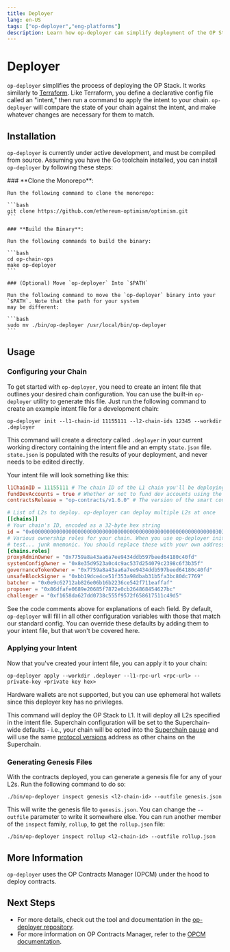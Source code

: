 ```yaml
---
title: Deployer
lang: en-US
tags: ["op-deployer","eng-platforms"]
description: Learn how op-deployer can simplify deployment of the OP Stack.
---
```



# Deployer

`op-deployer` simplifies the process of deploying the OP Stack. It works similarly to [Terraform](https://www.terraform.io). Like Terraform, you define a declarative config file called an "intent," then run a
command to apply the intent to your chain. `op-deployer` will compare the state of your chain against the intent,
and make whatever changes are necessary for them to match.

## Installation

`op-deployer` is currently under active development, and must be compiled from source. Assuming you have the Go
toolchain installed, you can install `op-deployer` by following these steps:

<Steps>
    ### **Clone the Monorepo**:

    Run the following command to clone the monorepo:

    ```bash
    git clone https://github.com/ethereum-optimism/optimism.git
    ```

    ### **Build the Binary**:

    Run the following commands to build the binary:

    ```bash
    cd op-chain-ops
    make op-deployer
    ```

    ### (Optional) Move `op-deployer` Into `$PATH`

    Run the following command to move the `op-deployer` binary into your `$PATH`. Note that the path for your system
    may be different:

    ```bash
    sudo mv ./bin/op-deployer /usr/local/bin/op-deployer
    ```
</Steps>

## Usage

### Configuring your Chain

To get started with `op-deployer`, you need to create an intent file that outlines your desired chain configuration. You can use the built-in `op-deployer` utility to generate this file. Just run the following command to create an example intent file for a development chain:

```
op-deployer init --l1-chain-id 11155111 --l2-chain-ids 12345 --workdir .deployer
```

This command will create a directory called `.deployer` in your current working directory containing the intent file
and an empty `state.json` file. `state.json` is populated with the results of your deployment, and never needs to
be edited directly.

Your intent file will look something like this:

```toml
l1ChainID = 11155111 # The chain ID of the L1 chain you'll be deploying to
fundDevAccounts = true # Whether or not to fund dev accounts using the test... junk mnemonic on L2.
contractsRelease = "op-contracts/v1.6.0" # The version of the smart contracts to deploy.

# List of L2s to deploy. op-deployer can deploy multiple L2s at once
[[chains]]
# Your chain's ID, encoded as a 32-byte hex string
id = "0x0000000000000000000000000000000000000000000000000000000000003039"
# Various ownership roles for your chain. When you use op-deployer init, these roles are generated using the
# test... junk mnemonic. You should replace these with your own addresses for production chains.
[chains.roles]
proxyAdminOwner = "0x7759a8a43aa6a7ee9434ddb597beed64180c40fd"
systemConfigOwner = "0x8e35d9523a0c4c9ac537d254079c2398c6f3b35f"
governanceTokenOwner = "0x7759a8a43aa6a7ee9434ddb597beed64180c40fd"
unsafeBlockSigner = "0xbb19dce4ce51f353a98dbab31b5fa3bc80dc7769"
batcher = "0x0e9c62712ab826e06b16b2236ce542f711eaffaf"
proposer = "0x86dfafe0689e20685f7872e0cb264868454627bc"
challenger = "0xf1658da627dd0738c555f9572f658617511c49d5"
```

See the code comments above for explanations of each field. By default, `op-deployer` will fill in all other configuration variables
with those that match our standard config. You can override these defaults by adding them to your intent file, but
that won't be covered here.

### Applying your Intent

Now that you've created your intent file, you can apply it to your chain:

```
op-deployer apply --workdir .deployer --l1-rpc-url <rpc-url> --private-key <private key hex>
```

Hardware wallets are not supported, but you can use ephemeral hot wallets since this deployer key has no privileges.

This command will deploy the OP Stack to L1. It will deploy all L2s specified in the intent file. Superchain
configuration will be set to the Superchain-wide defaults - i.e., your chain will be opted into the [Superchain pause](https://specs.optimism.io/protocol/superchain-configuration.html#pausability)
and will use the same [protocol versions](https://github.com/ethereum-optimism/specs/blob/main/specs/protocol/superchain-upgrades.md)
address as other chains on the Superchain.

### Generating Genesis Files

With the contracts deployed, you can generate a genesis file for any of your L2s. Run the following command to do so:

```
./bin/op-deployer inspect genesis <l2-chain-id> --outfile genesis.json
```

This will write the genesis file to `genesis.json`. You can change the `--outfile` parameter to write it somewhere
else. You can run another member of the `inspect` family, `rollup`, to get the `rollup.json` file:

```
./bin/op-deployer inspect rollup <l2-chain-id> --outfile rollup.json
```

## More Information

`op-deployer` uses the OP Contracts Manager (OPCM) under the hood to deploy contracts.

## Next Steps

*   For more details, check out the tool and documentation in the [op-deployer repository](https://github.com/ethereum-optimism/optimism/tree/develop/op-chain-ops/cmd/op-deployer).
*   For more information on OP Contracts Manager, refer to the [OPCM documentation](/stack/opcm).
